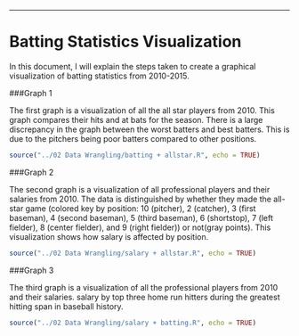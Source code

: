 

---
Batting Statistics Visualization
===

In this document, I will explain the steps taken to create a graphical visualization of batting statistics from 2010-2015.


###Graph 1

The first graph is a visualization of all the all star players from 2010. This graph compares their hits and at bats for the season. There is a large discrepancy in the graph between the worst batters and best batters. This is due to the pitchers being poor batters compared to other positions.

```r
source("../02 Data Wrangling/batting + allstar.R", echo = TRUE)
```



###Graph 2

The second graph is a visualization of all professional players and their salaries from 2010. The data is distinguished by whether they made the all-star game (colored key by position: 10 (pitcher), 2 (catcher), 3 (first baseman), 4 (second baseman), 5 (third baseman), 6 (shortstop), 7 (left fielder), 8 (center fielder), and 9 (right fielder)) or not(gray points). This visualization shows how salary is affected by position.

```r
source("../02 Data Wrangling/salary + allstar.R", echo = TRUE)
```


###Graph 3

The third graph is a visualization of all the professional players from 2010 and their salaries. 
salary by top three home run hitters during the greatest hitting span in baseball history.

```r
source("../02 Data Wrangling/salary + batting.R", echo = TRUE)
```
